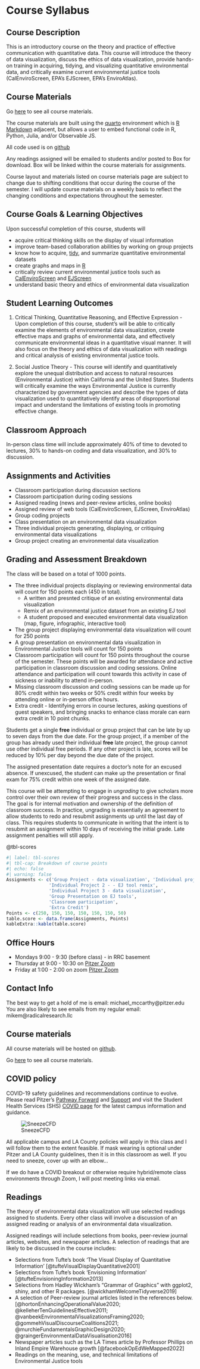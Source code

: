 # Course Syllabus {#sec-appendix-syllabus}

## Course Description

This is an introductory course on the theory and practice of effective communication with quantitative data. This course will introduce the theory of data visualization, discuss the ethics of data visualization, provide hands-on training in acquiring, tidying, and visualizing quantitative environmental data, and critically examine current environmental justice tools (CalEnviroScreen, EPA's EJScreen, EPA's EnviroAtlas).

## Course Materials

Go [here](http://radicalresearch.llc/EA078_Fall2023) to see all course materials.

The course materials are built using the [quarto](https://quarto.org/docs/guide) environment which is [R Markdown](https://rmarkdown.rstudio.com/) adjacent, but allows a user to embed functional code in R, Python, Julia, and/or Observable JS.

All code used is on [github](https://github.com/RadicalResearchLLC/EA078_Fall2023)

Any readings assigned will be emailed to students and/or posted to Box for download. Box will be linked within the course materials for assignments.

::: {.callout-note appearance="simple"}
Course layout and materials listed on course materials page are subject to change due to shifting conditions that occur during the course of the semester. I will update course materials on a weekly basis to reflect the changing conditions and expectations throughout the semester.  
:::


## Course Goals & Learning Objectives

Upon successful completion of this course, students will

-   acquire critical thinking skills on the display of visual information
-   improve team-based collaboration abilities by working on group projects
-   know how to acquire, [tidy](https://www.tidyverse.org/), and summarize quantitative environmental datasets
-   create graphs and maps in [R](https://cran.r-project.org/)
-   critically review current environmental justice tools such as [CalEnviroScreen](https://oehha.ca.gov/calenviroscreen/report/calenviroscreen-40) and [EJScreen](https://www.epa.gov/ejscreen)
-   understand basic theory and ethics of environmental data visualization

## Student Learning Outcomes

1.  Critical Thinking, Quantitative Reasoning, and Effective Expression - Upon completion of this course, student's will be able to critically examine the elements of environmental data visualization, create effective maps and graphs of environmental data, and effectively communicate environmental ideas in a quantitative visual manner. It will also focus on the theory and ethics of data visualization with readings and critical analysis of existing environmental justice tools.

2.  Social Justice Theory - This course will identify and quantitatively explore the unequal distribution and access to natural resources (Environmental Justice) within California and the United States. Students will critically examine the ways Environmental Justice is currently characterized by government agencies and describe the types of data visualization used to quantitatively identify areas of disproportional impact and understand the limitations of existing tools in promoting effective change.

## Classroom Approach

In-person class time will include approximately 40% of time to devoted to lectures, 30% to hands-on coding and data visualization, and 30% to discussion.

## Assignments and Activities

-   Classroom participation during discussion sections
-   Classroom participation during coding sessions
-   Assigned reading (news and peer-review articles, online books)
-   Assigned review of web tools (CalEnviroScreen, EJScreen, EnviroAtlas)
-   Group coding projects
-   Class presentation on an environmental data visualization
-   Three individual projects generating, displaying, or critiquing environmental data visualizations
-   Group project creating an environmental data visualization

## Grading and Assessment Breakdown

The class will be based on a total of 1000 points.

-   The three individual projects displaying or reviewing environmental data will count for 150 points each (450 in total).
    -   A written and presnted critique of an existing environmental data visualization
    -   Remix of an environmental justice dataset from an existing EJ tool
    -   A student proposed and executed environmental data visualization (map, figure, infographic, interactive tool)
-   The group project displaying environmental data visualization will count for 250 points
-   A group presentation on environmental data visualization in Environmental Justice tools will count for 150 points
-   Classroom participation will count for 150 points throughout the course of the semester. These points will be awarded for attendance and active participation in classroom discussion and coding sessions. Online attendance and participation will count towards this activity in case of sickness or inability to attend in-person.
-   Missing classroom discussion and coding sessions can be made up for 80% credit within two weeks or 50% credit within four weeks by attending online or in-person office hours.
-   Extra credit - Identifying errors in course lectures, asking questions of guest speakers, and bringing snacks to enhance class morale can earn extra credit in 10 point chunks.

Students get a single **free** individual or group project that can be late by up to seven days from the due date. For the group project, if a member of the group has already used their individual **free** late project, the group cannot use other individual free periods. If any other project is late, scores will be reduced by 10% per day beyond the due date of the project.

The assigned presentation date requires a doctor's note for an excused absence. If unexcused, the student can make up the presentation or final exam for 75% credit within one week of the assigned date.

This course will be attempting to engage in *ungrading* to give scholars more control over their own review of their progress and success in the class. The goal is for internal motivation and ownership of the definition of classroom success. In practice, ungrading is essentially an agreement to allow students to redo and resubmit assignments up until the last day of class. This requires students to communicate in writing that the intent is to resubmit an assignment within 10 days of receiving the initial grade. Late assignment penalties will still apply.

@tbl-scores

```r
#| label: tbl-scores
#| tbl-cap: Breakdown of course points
#| echo: false
#| warning: false
Assignments <- c('Group Project - data visualization', 'Individual project 1 - written critique of existing visualization', 
                'Individual Project 2 - - EJ tool remix',
                'Individual Project 3 - data visualization',
                'Group Presentation on EJ tools',
                'Classroom participation',
                'Extra Credit')
Points <- c(250, 150, 150, 150, 150, 150, 50)
table.score <- data.frame(Assignments, Points)
kableExtra::kable(table.score)
```

## Office Hours
   
-   Mondays 9:00 - 9:30 (before class) - in RRC basement
-   Thursday at 9:00 - 10:30 on [Pitzer Zoom](https://pitzer.zoom.us/j/2600893680)
-   Friday at 1:00 - 2:00 on zoom [Pitzer Zoom](https://pitzer.zoom.us/j/2600893680) 

## Contact Info

The best way to get a hold of me is email: michael_mccarthy\@pitzer.edu You are also likely to see emails from my regular email: mikem\@radicalresearch.llc

## Course materials

All course materials will be hosted on [github](https://github.com/RadicalResearchLLC/EA078_Fall2023).

Go [here](http://radicalresearch.llc/EA078_Fall2023/) to see all course materials.

## COVID policy

COVID-19 safety guidelines and recommendations continue to evolve. Please read Pitzer's [Pathway Forward](https://www.pitzer.edu/pathway-forward/) and [Support](https://www.pitzer.edu/pathway-forward/covid-19-support/) and visit the Student Health Services (SHS) [COVID page](https://services.claremont.edu/covid/) for the latest campus information and guidance.

![SneezeCFD](images/COVID_mask.png)

All applicable campus and LA County policies will apply in this class and I will follow them to the extent feasible. If mask wearing is optional under Pitzer and LA County guidelines, then it is in this classroom as well. If you need to sneeze, cover up with an elbow...

If we do have a COVID breakout or otherwise require hybrid/remote class environments through Zoom, I will post meeting links via email.

## Readings

The theory of environmental data visualization will use selected readings assigned to students. Every other class will involve a discussion of an assigned reading or analysis of an environmental data visualization.

Assigned readings will include selections from books, peer-review journal articles, websites, and newspaper articles. A selection of readings that are likely to be discussed in the course includes:

-   Selections from Tufte's book 'The Visual Display of Quantitative Information' [@tufteVisualDisplayQuantitative2001]
-   Selections from Tufte's book 'Envisioning Information' [@tufteEnvisioningInformation2013]
-   Selections from Hadley Wickham's "Grammar of Graphics" with ggplot2, shiny, and other R packages. [@wickhamWelcomeTidyverse2019]
-   A selection of Peer-review journal articles listed in the references below. [@hortonEnhancingOperationalValue2020; @kelleherTenGuidelinesEffective2011; @vanbeekEnvironmentalVisualizationsFraming2020; @gommehVisualDiscourseCoalitions2021; @murchieFundamentalsGraphicDesign2020; @graingerEnvironmentalDataVisualisation2016]
-   Newspaper articles such as the LA Times article by Professor Phillips on Inland Empire Warehouse growth [@facebookOpEdWeMapped2022]
-   Readings on the meaning, use, and technical limitations of Environmental Justice tools
